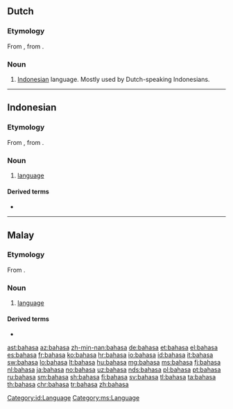 ==Dutch==

===Etymology===
From {{etyl|id|nl}} {{term|bahasa|lang=id}}, from {{etyl|sa|nl}} {{term|भाषा||language|tr=bhāṣā|lang=sa}}.

===Noun===
{{nl-noun|n|-|-}}

# {{context|slang|lang=nl}} [[Indonesian]] language. Mostly used by Dutch-speaking Indonesians.

----

==Indonesian==

===Etymology===
From {{etyl|ms|id}} {{term|bahasa|lang=ms}}, from {{etyl|sa|id}} {{term|भाषा||language|tr=bhāṣā|lang=sa}}.

===Noun===
{{id-noun}}

# [[language]] {{gloss|system of communication using words or symbols}}

====Derived terms====
* {{l|id|bahasa Indonesia}}

[[Category:id:Language]]

----

==Malay==

===Etymology===
From {{etyl|sa|ms}} {{term|भाषा||language|tr=bhāṣā|lang=sa}}.

===Noun===
{{head|ms|noun}}

# [[language]] {{gloss|system of communication using words or symbols}}

====Derived terms====
* {{l|ms|bahasa Melayu}}

[[Category:ms:Language]]

[[ast:bahasa]]
[[az:bahasa]]
[[zh-min-nan:bahasa]]
[[de:bahasa]]
[[et:bahasa]]
[[el:bahasa]]
[[es:bahasa]]
[[fr:bahasa]]
[[ko:bahasa]]
[[hr:bahasa]]
[[io:bahasa]]
[[id:bahasa]]
[[it:bahasa]]
[[sw:bahasa]]
[[lo:bahasa]]
[[lt:bahasa]]
[[hu:bahasa]]
[[mg:bahasa]]
[[ms:bahasa]]
[[fj:bahasa]]
[[nl:bahasa]]
[[ja:bahasa]]
[[no:bahasa]]
[[uz:bahasa]]
[[nds:bahasa]]
[[pl:bahasa]]
[[pt:bahasa]]
[[ru:bahasa]]
[[sm:bahasa]]
[[sh:bahasa]]
[[fi:bahasa]]
[[sv:bahasa]]
[[tl:bahasa]]
[[ta:bahasa]]
[[th:bahasa]]
[[chr:bahasa]]
[[tr:bahasa]]
[[zh:bahasa]]
